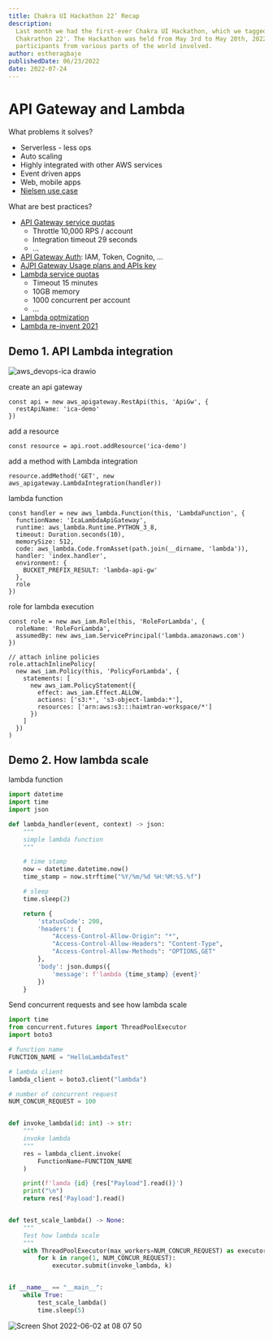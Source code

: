 ```yaml
---
title: Chakra UI Hackathon 22’ Recap
description:
  Last month we had the first-ever Chakra UI Hackathon, which we tagged the
  Chakrathon 22'. The Hackathon was held from May 3rd to May 20th, 2022, with
  participants from various parts of the world involved.
author: estheragbaje
publishedDate: 06/23/2022
date: 2022-07-24
---
```


# API Gateway and Lambda

What problems it solves?

- Serverless - less ops
- Auto scaling
- Highly integrated with other AWS services
- Event driven apps
- Web, mobile apps
- [Nielsen use case](https://aws.amazon.com/blogs/architecture/nielsen-processing-55tb-of-data-per-day-with-aws-lambda/?pg=ln&sec=c)

What are best practices?

- [API Gateway service quotas](https://docs.aws.amazon.com/apigateway/latest/developerguide/limits.html)
  - Throttle 10,000 RPS / account
  - Integration timeout 29 seconds
  - ...
- [API Gateway Auth](https://docs.aws.amazon.com/apigateway/latest/developerguide/apigateway-control-access-to-api.html): IAM, Token, Cognito, ...
- [AJPI Gateway Usage plans and APIs key](https://docs.aws.amazon.com/apigateway/latest/developerguide/api-gateway-api-usage-plans.html)
- [Lambda service quotas]()
  - Timeout 15 minutes
  - 10GB memory
  - 1000 concurrent per account
  - ...
- [Lambda optmization](https://aws.amazon.com/blogs/compute/operating-lambda-performance-optimization-part-1/)
- [Lambda re-invent 2021](https://www.youtube.com/watch?v=pqC-t1kcTL4)

## Demo 1. API Lambda integration

![aws_devops-ica drawio](https://user-images.githubusercontent.com/20411077/171420579-1c61993f-5c43-4dba-92bc-256fc434d337.png)

create an api gateway

```tsx
const api = new aws_apigateway.RestApi(this, 'ApiGw', {
  restApiName: 'ica-demo'
})
```

add a resource

```tsx
const resource = api.root.addResource('ica-demo')
```

add a method with Lambda integration

```tsx
resource.addMethod('GET', new aws_apigateway.LambdaIntegration(handler))
```

lambda function

```tsx
const handler = new aws_lambda.Function(this, 'LambdaFunction', {
  functionName: 'IcaLambdaApiGateway',
  runtime: aws_lambda.Runtime.PYTHON_3_8,
  timeout: Duration.seconds(10),
  memorySize: 512,
  code: aws_lambda.Code.fromAsset(path.join(__dirname, 'lambda')),
  handler: 'index.handler',
  environment: {
    BUCKET_PREFIX_RESULT: 'lambda-api-gw'
  },
  role
})
```

role for lambda execution

```tsx
const role = new aws_iam.Role(this, 'RoleForLambda', {
  roleName: 'RoleForLambda',
  assumedBy: new aws_iam.ServicePrincipal('lambda.amazonaws.com')
})

// attach inline policies
role.attachInlinePolicy(
  new aws_iam.Policy(this, 'PolicyForLambda', {
    statements: [
      new aws_iam.PolicyStatement({
        effect: aws_iam.Effect.ALLOW,
        actions: ['s3:*', 's3-object-lambda:*'],
        resources: ['arn:aws:s3:::haimtran-workspace/*']
      })
    ]
  })
)
```

## Demo 2. How lambda scale

lambda function

```python
import datetime
import time
import json

def lambda_handler(event, context) -> json:
    """
    simple lambda function
    """

    # time stamp
    now = datetime.datetime.now()
    time_stamp = now.strftime("%Y/%m/%d %H:%M:%S.%f")

    # sleep
    time.sleep(2)

    return {
        'statusCode': 200,
        'headers': {
            "Access-Control-Allow-Origin": "*",
            "Access-Control-Allow-Headers": "Content-Type",
            "Access-Control-Allow-Methods": "OPTIONS,GET"
        },
        'body': json.dumps({
            'message': f'lambda {time_stamp} {event}'
        })
    }

```

Send concurrent requests and see how lambda scale

```python
import time
from concurrent.futures import ThreadPoolExecutor
import boto3

# function name
FUNCTION_NAME = "HelloLambdaTest"

# lambda client
lambda_client = boto3.client("lambda")

# number of concurrent request
NUM_CONCUR_REQUEST = 100


def invoke_lambda(id: int) -> str:
    """
    invoke lambda
    """
    res = lambda_client.invoke(
        FunctionName=FUNCTION_NAME
    )

    print(f'lamda {id} {res["Payload"].read()}')
    print("\n")
    return res['Payload'].read()


def test_scale_lambda() -> None:
    """
    Test how lambda scale
    """
    with ThreadPoolExecutor(max_workers=NUM_CONCUR_REQUEST) as executor:
        for k in range(1, NUM_CONCUR_REQUEST):
            executor.submit(invoke_lambda, k)


if __name__ == "__main__":
    while True:
        test_scale_lambda()
        time.sleep(5)
```

![Screen Shot 2022-06-02 at 08 07 50](https://user-images.githubusercontent.com/20411077/171526202-4089c88a-eb4a-4ee2-8ecb-ac6677a8527c.png)
